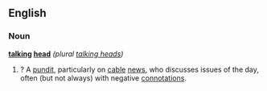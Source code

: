 ==English==
===Noun===
'''[[talking]] [[head]]''' ''(plural [[talking heads]])''
#{{US}}? {{idiomatic}} A [[pundit]], particularly on [[cable]] [[news]], who discusses issues of the day, often (but not always) with negative [[connotation]]s.